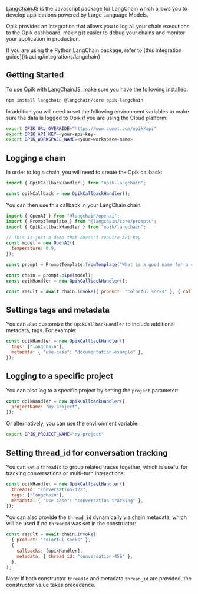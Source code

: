 [LangChainJS](https://js.langchain.com/docs/introduction/) is the Javascript package for LangChain which allows you to develop
applications powered by Large Language Models.

Opik provides an integration that allows you to log all your chain executions to
the Opik dashboard, making it easier to debug your chains and monitor your
application in production.

<Note>
  If you are using the Python LangChain package, refer to [this integration guide](/tracing/integrations/langchain)
</Note>

## Getting Started

To use Opik with LangChainJS, make sure you have the following installed:

```bash
npm install langchain @langchain/core opik-langchain
```

In addition you will need to set the following environment variables to make
sure the data is logged to Opik if you are using the Cloud platform:

```bash
export OPIK_URL_OVERRIDE="https://www.comet.com/opik/api"
export OPIK_API_KEY=<your-api-key>
export OPIK_WORKSPACE_NAME=<your-workspace-name>
```

## Logging a chain

In order to log a chain, you will need to create the Opik callback:

```js
import { OpikCallbackHandler } from "opik-langchain";

const opikCallback = new OpikCallbackHandler();
```

You can then use this callback in your LangChain chain:

```js {3,15,19}
import { OpenAI } from "@langchain/openai";
import { PromptTemplate } from "@langchain/core/prompts";
import { OpikCallbackHandler } from "opik/langchain";

// This is just a demo that doesn't require API key
const model = new OpenAI({
  temperature: 0.9,
});

const prompt = PromptTemplate.fromTemplate("What is a good name for a company that makes {product}?");

const chain = prompt.pipe(model);
const opikHandler = new OpikCallbackHandler();

const result = await chain.invoke({ product: "colorful socks" }, { callbacks: [opikHandler] });
```

## Settings tags and metadata

You can also customize the `OpikCallbackHandler` to include additional metadata,
tags. For example:

```js {pytest_codeblocks_skip=true}
const opikHandler = new OpikCallbackHandler({
  tags: ["langchain"],
  metadata: { "use-case": "documentation-example" },
});
```

## Logging to a specific project

You can also log to a specific project by setting the `project` parameter:

```js {pytest_codeblocks_skip=true}
const opikHandler = new OpikCallbackHandler({
  projectName: "my-project",
});
```

Or alternatively, you can use the environment variable:

```bash
export OPIK_PROJECT_NAME="my-project"
```

## Setting thread_id for conversation tracking

You can set a `threadId` to group related traces together, which is useful for tracking conversations or multi-turn interactions:

```js {pytest_codeblocks_skip=true}
const opikHandler = new OpikCallbackHandler({
  threadId: "conversation-123",
  tags: ["langchain"],
  metadata: { "use-case": "conversation-tracking" },
});
```

You can also provide the `thread_id` dynamically via chain metadata, which will be used if no `threadId` was set in the constructor:

```js {pytest_codeblocks_skip=true}
const result = await chain.invoke(
  { product: "colorful socks" },
  {
    callbacks: [opikHandler],
    metadata: { thread_id: "conversation-456" },
  },
);
```

Note: If both constructor `threadId` and metadata `thread_id` are provided, the constructor value takes precedence.

